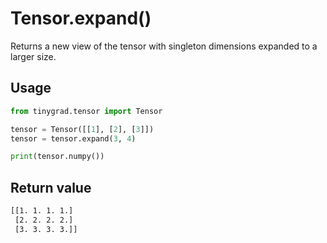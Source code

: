 # Tensor.expand()

Returns a new view of the tensor with singleton dimensions expanded to a larger size.

## Usage
```python copy
from tinygrad.tensor import Tensor

tensor = Tensor([[1], [2], [3]])
tensor = tensor.expand(3, 4)

print(tensor.numpy())
```

## Return value
```bash
[[1. 1. 1. 1.]
 [2. 2. 2. 2.]
 [3. 3. 3. 3.]]
```